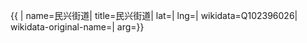 {{ {{{1|PRC admin/showdata}}}|
name=民兴街道|
title=民兴街道|
lat=|
lng=|
wikidata=Q102396026|
wikidata-original-name=|
arg={{{arg|}}}}}